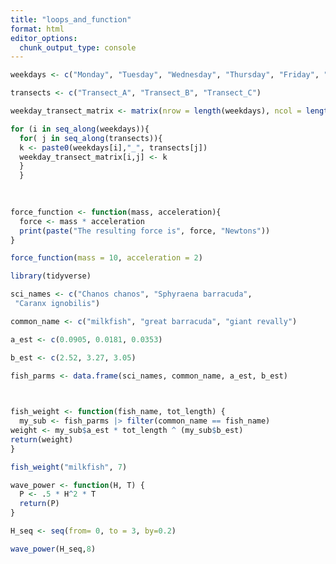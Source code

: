 ```yaml
---
title: "loops_and_function"
format: html
editor_options: 
  chunk_output_type: console
---
```


```r
weekdays <- c("Monday", "Tuesday", "Wednesday", "Thursday", "Friday", "Saturday", "Sunday") 

transects <- c("Transect_A", "Transect_B", "Transect_C")

weekday_transect_matrix <- matrix(nrow = length(weekdays), ncol = length(transects))

for (i in seq_along(weekdays)){ 
  for( j in seq_along(transects)){
  k <- paste0(weekdays[i],"_", transects[j])
  weekday_transect_matrix[i,j] <- k
  }
  }
  
  
```



```r
force_function <- function(mass, acceleration){
  force <- mass * acceleration
  print(paste("The resulting force is", force, "Newtons"))
}

force_function(mass = 10, acceleration = 2)


```


```r
library(tidyverse)

sci_names <- c("Chanos chanos", "Sphyraena barracuda",
 "Caranx ignobilis")

common_name <- c("milkfish", "great barracuda", "giant revally")

a_est <- c(0.0905, 0.0181, 0.0353)

b_est <- c(2.52, 3.27, 3.05)

fish_parms <- data.frame(sci_names, common_name, a_est, b_est)

 

fish_weight <- function(fish_name, tot_length) {
  my_sub <- fish_parms |> filter(common_name == fish_name)
weight <- my_sub$a_est * tot_length ^ (my_sub$b_est)
return(weight)
}

fish_weight("milkfish", 7)
```



```r

wave_power <- function(H, T) {
  P <- .5 * H^2 * T
  return(P)
}

H_seq <- seq(from= 0, to = 3, by=0.2)  

wave_power(H_seq,8)  
  




```

